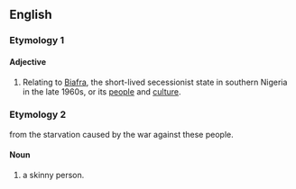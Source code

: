 ==English==

===Etymology 1===

====Adjective====
{{en-adj|-}}

# Relating to [[w:Biafra|Biafra]], the short-lived secessionist state in southern Nigeria in the late 1960s,  or its [[people]] and [[culture]].

===Etymology 2===
from the starvation caused by the war against these people.

====Noun====
{{en-noun}}

# {{dated}} a skinny person.